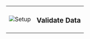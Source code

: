<span>
    <table class="borderless">
        <tr>
            <td id="_universal_map_icons">
                <img
                  src={require('/docs/oss/images/universal_map/Checkmark-active.png').default}
                  alt="Setup"
                />
            </td>
            <td>
                <h3>
                    Validate Data
                </h3>
            </td>
        </tr>
    </table>
</span>